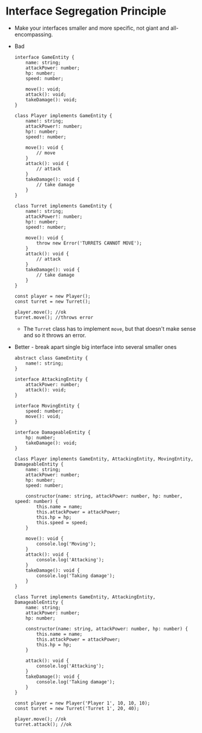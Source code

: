 # Interface Segregation Principle

-   Make your interfaces smaller and more specific, not giant and all-encompassing.

-   Bad

    ```
    interface GameEntity {
        name: string;
        attackPower: number;
        hp: number;
        speed: number;

        move(): void;
        attack(): void;
        takeDamage(): void;
    }

    class Player implements GameEntity {
        name!: string;
        attackPower!: number;
        hp!: number;
        speed!: number;

        move(): void {
            // move
        }
        attack(): void {
            // attack
        }
        takeDamage(): void {
            // take damage
        }
    }

    class Turret implements GameEntity {
        name!: string;
        attackPower!: number;
        hp!: number;
        speed!: number;

        move(): void {
            throw new Error('TURRETS CANNOT MOVE');
        }
        attack(): void {
            // attack
        }
        takeDamage(): void {
            // take damage
        }
    }

    const player = new Player();
    const turret = new Turret();

    player.move(); //ok
    turret.move(); //throws error
    ```

    -   The `Turret` class has to implement `move`, but that doesn't make sense and so it throws an error.

-   Better - break apart single big interface into several smaller ones

    ```
    abstract class GameEntity {
        name!: string;
    }

    interface AttackingEntity {
        attackPower: number;
        attack(): void;
    }

    interface MovingEntity {
        speed: number;
        move(): void;
    }

    interface DamageableEntity {
        hp: number;
        takeDamage(): void;
    }

    class Player implements GameEntity, AttackingEntity, MovingEntity, DamageableEntity {
        name: string;
        attackPower: number;
        hp: number;
        speed: number;

        constructor(name: string, attackPower: number, hp: number, speed: number) {
            this.name = name;
            this.attackPower = attackPower;
            this.hp = hp;
            this.speed = speed;
        }

        move(): void {
            console.log('Moving');
        }
        attack(): void {
            console.log('Attacking');
        }
        takeDamage(): void {
            console.log('Taking damage');
        }
    }

    class Turret implements GameEntity, AttackingEntity, DamageableEntity {
        name: string;
        attackPower: number;
        hp: number;

        constructor(name: string, attackPower: number, hp: number) {
            this.name = name;
            this.attackPower = attackPower;
            this.hp = hp;
        }

        attack(): void {
            console.log('Attacking');
        }
        takeDamage(): void {
            console.log('Taking damage');
        }
    }

    const player = new Player('Player 1', 10, 10, 10);
    const turret = new Turret('Turret 1', 20, 40);

    player.move(); //ok
    turret.attack(); //ok
    ```
